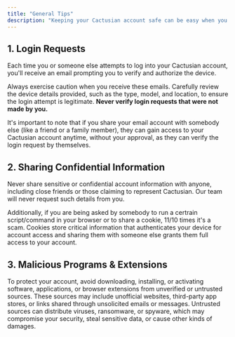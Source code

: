 ```yaml
---
title: "General Tips"
description: "Keeping your Cactusian account safe can be easy when you have a general understanding on how to stay safe on the internet to prevent personal attacks."
---
```


## 1. Login Requests

Each time you or someone else attempts to log into your Cactusian account, you'll receive an email prompting you to verify and authorize the device.

Always exercise caution when you receive these emails. Carefully review the device details provided, such as the type, model, and location, to ensure the login attempt is legitimate. **Never verify login requests that were not made by you.**

It's important to note that if you share your email account with somebody else (like a friend or a family member), they can gain access to your Cactusian account anytime, without your approval, as they can verify the login request by themselves.

## 2. Sharing Confidential Information

Never share sensitive or confidential account information with anyone, including close friends or those claiming to represent Cactusian. Our team will never request such details from you.

Additionally, if you are being asked by somebody to run a certrain script/command in your browser or to share a cookie, 11/10 times it's a scam. Cookies store critical information that authenticates your device for account access and sharing them with someone else grants them full access to your account.

## 3. Malicious Programs & Extensions

To protect your account, avoid downloading, installing, or activating software, applications, or browser extensions from unverified or untrusted sources. These sources may include unofficial websites, third-party app stores, or links shared through unsolicited emails or messages. Untrusted sources can distribute viruses, ransomware, or spyware, which may compromise your security, steal sensitive data, or cause other kinds of damages.